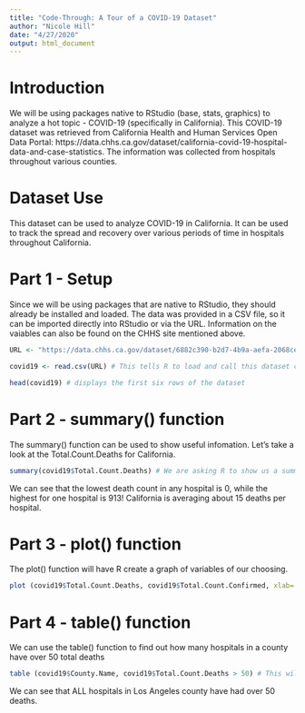 ```yaml
---
title: "Code-Through: A Tour of a COVID-19 Dataset"
author: "Nicole Hill"
date: "4/27/2020"
output: html_document
---
```


# Introduction 

We will be using packages native to RStudio (base, stats, graphics) to analyze a hot topic - COVID-19 (specifically in California). This COVID-19 dataset was retrieved from California Health and Human Services Open Data Portal: https://data.chhs.ca.gov/dataset/california-covid-19-hospital-data-and-case-statistics. The information was collected from hospitals throughout various counties. 

# Dataset Use

This dataset can be used to analyze COVID-19 in California. It can be used to track the spread and recovery over various periods of time in hospitals throughout California.   

# Part 1 - Setup 

Since we will be using packages that are native to RStudio, they should already be installed and loaded. The data was provided in a CSV file, so it can be imported directly into RStudio or via the URL. Information on the vaiables can also be found on the CHHS site mentioned above.  

```r
URL <- "https://data.chhs.ca.gov/dataset/6882c390-b2d7-4b9a-aefa-2068cee63e47/resource/6cd8d424-dfaa-4bdd-9410-a3d656e1176e/download/covid19data.csv" # This is where the dataset will come from

covid19 <- read.csv(URL) # This tells R to load and call this dataset covid19

head(covid19) # displays the first six rows of the dataset
```


# Part 2 - summary() function 

The summary() function can be used to show useful infomation. Let's take a look at the Total.Count.Deaths for California.  

```r
summary(covid19$Total.Count.Deaths) # We are asking R to show us a summary of the Total.Count.Deaths variable in the covid19 data set
```

We can see that the lowest death count in any hospital is 0, while the highest for one hospital is 913! California is averaging about 15 deaths per hospital.  


# Part 3 - plot() function

The plot() function will have R create a graph of variables of our choosing. 

```r
plot (covid19$Total.Count.Deaths, covid19$Total.Count.Confirmed, xlab= "Total Deaths", ylab= "Total Confirmed Cases") # We are asking R to show us a graph of total deaths as it related to the total confirmed cases
```

 
# Part 4 - table() function 

We can use the table() function to find out how many hospitals in a county have over 50 total deaths

```r
table (covid19$County.Name, covid19$Total.Count.Deaths > 50) # This will sort by county name and tell us how many of the hospital in that county have over 50 deaths 

```

We can see that ALL hospitals in Los Angeles county have had over 50 deaths. 